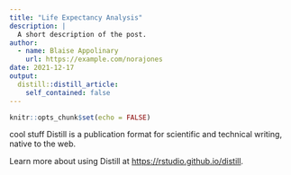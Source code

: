 ```yaml
---
title: "Life Expectancy Analysis"
description: |
  A short description of the post.
author:
  - name: Blaise Appolinary
    url: https://example.com/norajones
date: 2021-12-17
output:
  distill::distill_article:
    self_contained: false
---
```



```r
knitr::opts_chunk$set(echo = FALSE)
```
cool stuff
Distill is a publication format for scientific and technical writing, native to the web.

Learn more about using Distill at <https://rstudio.github.io/distill>.


